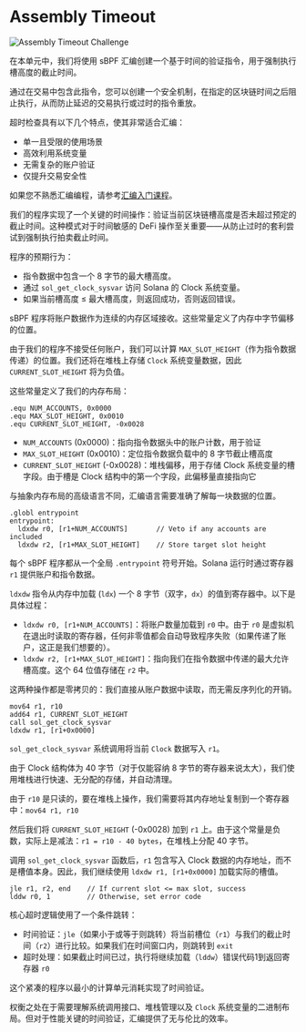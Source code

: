 
# Assembly Timeout

![Assembly Timeout Challenge](/graphics/challenge-banners/assembly-timeout.png)

在本单元中，我们将使用 sBPF 汇编创建一个基于时间的验证指令，用于强制执行槽高度的截止时间。

通过在交易中包含此指令，您可以创建一个安全机制，在指定的区块链时间之后阻止执行，从而防止延迟的交易执行或过时的指令重放。

超时检查具有以下几个特点，使其非常适合汇编：
- 单一且受限的使用场景
- 高效利用系统变量
- 无需复杂的账户验证
- 仅提升交易安全性

如果您不熟悉汇编编程，请参考[汇编入门课程](/en/courses/introduction-to-assembly)。

<ArticleSection name="程序设计" id="program-design" level="h2" />

我们的程序实现了一个关键的时间操作：验证当前区块链槽高度是否未超过预定的截止时间。这种模式对于时间敏感的 DeFi 操作至关重要——从防止过时的套利尝试到强制执行拍卖截止时间。

程序的预期行为：
- 指令数据中包含一个 8 字节的最大槽高度。
- 通过 `sol_get_clock_sysvar` 访问 Solana 的 Clock 系统变量。
- 如果当前槽高度 ≤ 最大槽高度，则返回成功，否则返回错误。

<ArticleSection name="内存偏移" id="memory-offsets" level="h2" />

sBPF 程序将账户数据作为连续的内存区域接收。这些常量定义了内存中字节偏移的位置。

由于我们的程序不接受任何账户，我们可以计算 `MAX_SLOT_HEIGHT`（作为指令数据传递）的位置。我们还将在堆栈上存储 `Clock` 系统变量数据，因此 `CURRENT_SLOT_HEIGHT` 将为负值。

这些常量定义了我们的内存布局：

```sbpf
.equ NUM_ACCOUNTS, 0x0000
.equ MAX_SLOT_HEIGHT, 0x0010
.equ CURRENT_SLOT_HEIGHT, -0x0028
```

- `NUM_ACCOUNTS` (0x0000)：指向指令数据头中的账户计数，用于验证
- `MAX_SLOT_HEIGHT` (0x0010)：定位指令数据负载中的 8 字节截止槽高度
- `CURRENT_SLOT_HEIGHT` (-0x0028)：堆栈偏移，用于存储 Clock 系统变量的槽字段。由于槽是 Clock 结构中的第一个字段，此偏移量直接指向它

与抽象内存布局的高级语言不同，汇编语言需要准确了解每一块数据的位置。

<ArticleSection name="入口点和初始验证" id="entrypoint-and-validations" level="h2" />

```sbpf
.globl entrypoint
entrypoint:
  ldxdw r0, [r1+NUM_ACCOUNTS]       // Veto if any accounts are included
  ldxdw r2, [r1+MAX_SLOT_HEIGHT]    // Store target slot height
```

每个 sBPF 程序都从一个全局 `.entrypoint` 符号开始。Solana 运行时通过寄存器 `r1` 提供账户和指令数据。

`ldxdw` 指令从内存中加载 (`ldx`) 一个 8 字节（双字，`dx`）的值到寄存器中。以下是具体过程：
- `ldxdw r0, [r1+NUM_ACCOUNTS]`：将账户数量加载到 `r0` 中。由于 `r0` 是虚拟机在退出时读取的寄存器，任何非零值都会自动导致程序失败（如果传递了账户，这正是我们想要的）。
- `ldxdw r2, [r1+MAX_SLOT_HEIGHT]`：指向我们在指令数据中传递的最大允许槽高度。这个 64 位值存储在 `r2` 中。

这两种操作都是零拷贝的：我们直接从账户数据中读取，而无需反序列化的开销。

<ArticleSection name="时钟系统变量" id="the-clock-sysvar" level="h2" />

```sbpf
mov64 r1, r10
add64 r1, CURRENT_SLOT_HEIGHT
call sol_get_clock_sysvar
ldxdw r1, [r1+0x0000]
```

`sol_get_clock_sysvar` 系统调用将当前 `Clock` 数据写入 `r1`。

由于 Clock 结构体为 40 字节（对于仅能容纳 8 字节的寄存器来说太大），我们使用堆栈进行快速、无分配的存储，并自动清理。

由于 `r10` 是只读的，要在堆栈上操作，我们需要将其内存地址复制到一个寄存器中：`mov64 r1, r10`

然后我们将 `CURRENT_SLOT_HEIGHT` (-0x0028) 加到 `r1` 上。由于这个常量是负数，实际上是减法：`r1 = r10 - 40 bytes`，在堆栈上分配 40 字节。

调用 `sol_get_clock_sysvar` 函数后，`r1` 包含写入 Clock 数据的内存地址，而不是槽值本身。因此，我们继续使用 `ldxdw r1, [r1+0x0000]` 加载实际的槽值。

<ArticleSection name="时间比较逻辑" id="temporal-comparison-logic" level="h2" />

```sbpf
jle r1, r2, end    // If current slot <= max slot, success
lddw r0, 1         // Otherwise, set error code
```

核心超时逻辑使用了一个条件跳转：
- 时间验证：`jle`（如果小于或等于则跳转）将当前槽位（`r1`）与我们的截止时间（`r2`）进行比较。如果我们在时间窗口内，则跳转到 `exit`
- 超时处理：如果截止时间已过，执行将继续加载（`lddw`）错误代码1到返回寄存器 `r0`

<ArticleSection name="结论" id="conclusion" level="h2" />

这个紧凑的程序以最小的计算单元消耗实现了时间验证。

权衡之处在于需要理解系统调用接口、堆栈管理以及 `Clock` 系统变量的二进制布局。但对于性能关键的时间验证，汇编提供了无与伦比的效率。